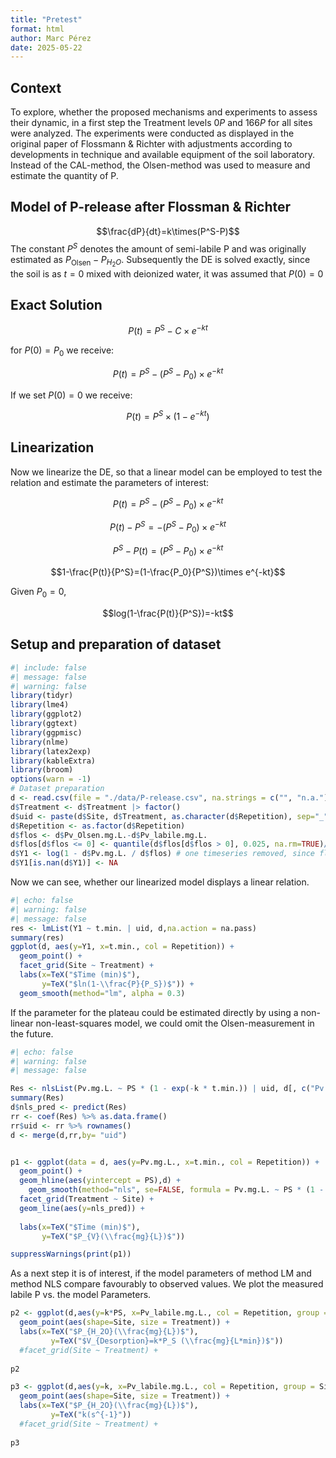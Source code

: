 ```yaml
---
title: "Pretest"
format: html
author: Marc Pérez
date: 2025-05-22
---
```


## Context

To explore, whether the proposed mechanisms and experiments to assess their dynamic, in a first step the Treatment levels $0P$ and $166P$ for all sites were analyzed. The experiments were conducted as displayed in the original paper of Flossmann & Richter with adjustments according to developments in technique and available equipment of the soil laboratory. Instead of the CAL-method, the Olsen-method was used to measure and estimate the quantity of P.

## Model of P-release after Flossman & Richter
$$\frac{dP}{dt}=k\times(P^S-P)$$
The constant $P^S$ denotes the amount of semi-labile P and was originally estimated as $P_\text{Olsen}-P_{H_2O}$. Subsequently the DE is solved exactly, since the soil is as $t=0$ mixed with deionized water, it was assumed that $P(0)=0$

## Exact Solution
$$P(t)=P^{\text{S}}-C\times e^{-kt}$$

for $P(0)=P_0$ we receive:

$$P(t)=P^S-(P^S-P_0)\times e^{-kt}$$

If we set $P(0)=0$ we receive:

$$P(t)=P^S\times(1-e^{-kt})$$

## Linearization
Now we linearize the DE, so that a linear model can be employed to test the relation and estimate the parameters of interest:

$$P(t)=P^S-(P^S-P_0)\times e^{-kt}$$

$$P(t)-P^S=-(P^S-P_0)\times e^{-kt}$$

$$P^S-P(t)=(P^S-P_0)\times e^{-kt}$$

$$1-\frac{P(t)}{P^S}=(1-\frac{P_0}{P^S})\times e^{-kt}$$

Given $P_0=0$,

$$log(1-\frac{P(t)}{P^S})=-kt$$

## Setup and preparation of dataset


```r
#| include: false
#| message: false
#| warning: false
library(tidyr)
library(lme4)
library(ggplot2)
library(ggtext)
library(ggpmisc)
library(nlme)
library(latex2exp)
library(kableExtra)
library(broom)
options(warn = -1)
# Dataset preparation
d <- read.csv(file = "./data/P-release.csv", na.strings = c("", "n.a."))
d$Treatment <- d$Treatment |> factor()
d$uid <- paste(d$Site, d$Treatment, as.character(d$Repetition), sep="_")
d$Repetition <- as.factor(d$Repetition)
d$flos <- d$Pv_Olsen.mg.L.-d$Pv_labile.mg.L.
d$flos[d$flos <= 0] <- quantile(d$flos[d$flos > 0], 0.025, na.rm=TRUE)/2
d$Y1 <- log(1 - d$Pv.mg.L. / d$flos) # one timeseries removed, since flos too low
d$Y1[is.nan(d$Y1)] <- NA
```

Now we can see, whether our linearized model displays a linear relation.

```r
#| echo: false
#| warning: false
#| message: false
res <- lmList(Y1 ~ t.min. | uid, d,na.action = na.pass)
summary(res)
ggplot(d, aes(y=Y1, x=t.min., col = Repetition)) +
  geom_point() +
  facet_grid(Site ~ Treatment) + 
  labs(x=TeX("$Time (min)$"),
       y=TeX("$ln(1-\\frac{P}{P_S})$")) +
  geom_smooth(method="lm", alpha = 0.3) 

```

If the parameter for the plateau could be estimated directly by using a non-linear non-least-squares model, we could omit the Olsen-measurement in the future.

```r
#| echo: false
#| warning: false
#| message: false

Res <- nlsList(Pv.mg.L. ~ PS * (1 - exp(-k * t.min.)) | uid, d[, c("Pv.mg.L.", "uid", "t.min.")],  start=list(PS=0.1,k=0.2))
summary(Res)
d$nls_pred <- predict(Res)
rr <- coef(Res) %>% as.data.frame() 
rr$uid <- rr %>% rownames()
d <- merge(d,rr,by= "uid")


p1 <- ggplot(data = d, aes(y=Pv.mg.L., x=t.min., col = Repetition)) +
  geom_point() +
  geom_hline(aes(yintercept = PS),d) +
    geom_smooth(method="nls", se=FALSE, formula = Pv.mg.L. ~ PS * (1 - exp(-k * t.min.))) +
  facet_grid(Treatment ~ Site) +
  geom_line(aes(y=nls_pred)) +
  
  labs(x=TeX("$Time (min)$"),
       y=TeX("$P_{V}(\\frac{mg}{L})$")) 

suppressWarnings(print(p1))


```
As a next step it is of interest, if the model parameters of method LM and method NLS compare favourably to observed values. We plot the measured labile P vs. the model Parameters.


```r
p2 <- ggplot(d,aes(y=k*PS, x=Pv_labile.mg.L., col = Repetition, group = Site)) +
  geom_point(aes(shape=Site, size = Treatment)) +
  labs(x=TeX("$P_{H_2O}(\\frac{mg}{L})$"),
         y=TeX("$V_{Desorption}=k*P_S (\\frac{mg}{L*min})$"))
  #facet_grid(Site ~ Treatment) + 
  
p2

p3 <- ggplot(d,aes(y=k, x=Pv_labile.mg.L., col = Repetition, group = Site)) +
  geom_point(aes(shape=Site, size = Treatment)) +
  labs(x=TeX("$P_{H_2O}(\\frac{mg}{L})$"),
         y=TeX("k(s^{-1}"))
  #facet_grid(Site ~ Treatment) + 
  
p3


```

